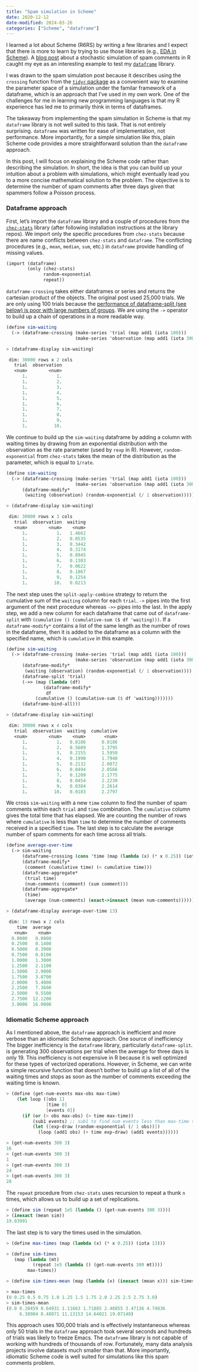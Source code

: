 ```yaml
---
title: "Spam simulation in Scheme"
date: 2020-12-12
date-modified: 2024-03-26
categories: ["Scheme", "dataframe"]
---
```


I learned a lot about Scheme (R6RS) by writing a few libraries and I expect that there is more to learn by trying to use those libraries (e.g., [EDA in Scheme](/eda-scheme/)). A [blog post](http://varianceexplained.org/r/spam-simulation/) about a stochastic simulation of spam comments in R caught my eye as an interesting example to test my [`dataframe`](https://github.com/hinkelman/dataframe/) library.

I was drawn to the spam simulation post because it describes using the `crossing` function from the [`tidyr` package](https://tidyr.tidyverse.org/) as a convenient way to examine the parameter space of a simulation under the familar framework of a dataframe, which is an approach that I've used in my own work. One of the challenges for me in learning new programming languages is that my R experience has led me to primarily think in terms of dataframes. 

The takeaway from implementing the spam simulation in Scheme is that my `dataframe` library is not well suited to this task. That is not entirely surprising. `dataframe` was written for ease of implementation, not performance. More importantly, for a simple simulation like this, plain Scheme code provides a more straightforward solution than the `dataframe` approach.

In this post, I will focus on explaining the Scheme code rather than describing the simulation. In short, the idea is that you can build up your intuition about a problem with simulations, which might eventually lead you to a more concise mathematical solution to the problem. The objective is to determine the number of spam comments after three days given that spammers follow a Poisson process. 

### Dataframe approach

First, let's import the `dataframe` library and a couple of procedures from the [`chez-stats`](https://github.com/hinkelman/chez-stats/) library (after following installation instructions at the library repos). We import only the specific procedures from `chez-stats` because there are name conflicts between `chez-stats` and `dataframe`. The conflicting procedures (e.g., `mean`, `median`, `sum`, etc.) in `dataframe` provide handling of missing values.

``` scheme
(import (dataframe)
        (only (chez-stats)
              random-exponential
              repeat))
```

`dataframe-crossing` takes either dataframes or series and returns the cartesian product of the objects. The original post used 25,000 trials. We are only using 100 trials because the [performance of dataframe-split (see below) is poor with large numbers of groups](https://github.com/hinkelman/dataframe/issues/5). We are using the `->` operator to build up a chain of operations in a more readable way.

``` scheme
(define sim-waiting
  (-> (dataframe-crossing (make-series 'trial (map add1 (iota 100)))
                          (make-series 'observation (map add1 (iota 300))))))

> (dataframe-display sim-waiting)

 dim: 30000 rows x 2 cols
   trial  observation 
   <num>        <num> 
      1.           1. 
      1.           2. 
      1.           3. 
      1.           4. 
      1.           5. 
      1.           6. 
      1.           7. 
      1.           8. 
      1.           9. 
      1.          10. 
```

We continue to build up the `sim-waiting` dataframe by adding a column with waiting times by drawing from an exponential distribution with the observation as the rate parameter (used by `rexp` in R). However, `random-exponential` from `chez-stats` takes the mean of the distribution as the parameter, which is equal to `1/rate`.  

``` scheme
(define sim-waiting
  (-> (dataframe-crossing (make-series 'trial (map add1 (iota 100)))
                          (make-series 'observation (map add1 (iota 300))))
      (dataframe-modify*
       (waiting (observation) (random-exponential (/ 1 observation))))))

> (dataframe-display sim-waiting)

 dim: 30000 rows x 3 cols
   trial  observation  waiting 
   <num>        <num>    <num> 
      1.           1.   1.4662 
      1.           2.   0.0535 
      1.           3.   0.3442 
      1.           4.   0.3174 
      1.           5.   0.8945 
      1.           6.   0.1303 
      1.           7.   0.0622 
      1.           8.   0.1867 
      1.           9.   0.1254 
      1.          10.   0.0213 
```

The next step uses the `split-apply-combine` strategy to return the cumulative sum of the `waiting` column for each `trial`. `->` pipes into the first argument of the next procedure whereas `->>` pipes into the last. In the apply step, we add a new column for each dataframe that came out of `dataframe-split` with `(cumulative () (cumulative-sum ($ df 'waiting)))`. If a `dataframe-modify*` contains a list of the same length as the number of rows in the dataframe, then it is added to the dataframe as a column with the specified name, which is `cumulative` in this example.

``` scheme
(define sim-waiting
  (-> (dataframe-crossing (make-series 'trial (map add1 (iota 100)))
                          (make-series 'observation (map add1 (iota 300))))
      (dataframe-modify*
       (waiting (observation) (random-exponential (/ 1 observation))))
      (dataframe-split 'trial)
      (->> (map (lambda (df)
	          (dataframe-modify*
	           df
		   (cumulative () (cumulative-sum ($ df 'waiting)))))))
      (dataframe-bind-all)))

> (dataframe-display sim-waiting)

 dim: 30000 rows x 4 cols
   trial  observation  waiting  cumulative 
   <num>        <num>    <num>       <num> 
      1.           1.   0.8186      0.8186 
      1.           2.   0.5609      1.3795 
      1.           3.   0.2155      1.5950 
      1.           4.   0.1990      1.7940 
      1.           5.   0.2132      2.0072 
      1.           6.   0.0494      2.0566 
      1.           7.   0.1209      2.1775 
      1.           8.   0.0454      2.2230 
      1.           9.   0.0384      2.2614 
      1.          10.   0.0183      2.2797 
```

We cross `sim-waiting` with a new `time` column to find the number of spam comments within each `trial` and `time` combination. The `cumulative` column gives the total time that has elapsed. We are counting the number of rows where `cumulative` is less than `time` to determine the number of comments received in a specified `time`. The last step is to calculate the average number of spam comments for each time across all trials.

``` scheme
(define average-over-time
  (-> sim-waiting
      (dataframe-crossing (cons 'time (map (lambda (x) (* x 0.25)) (iota 13))))
      (dataframe-modify*
       (comment (cumulative time) (< cumulative time)))
      (dataframe-aggregate*
       (trial time)
       (num-comments (comment) (sum comment)))
      (dataframe-aggregate*
       (time)
       (average (num-comments) (exact->inexact (mean num-comments))))))

> (dataframe-display average-over-time 13)

 dim: 13 rows x 2 cols
    time  average 
   <num>    <num> 
  0.0000   0.0000 
  0.2500   0.1400 
  0.5000   0.3900 
  0.7500   0.8100 
  1.0000   1.3000 
  1.2500   2.1100 
  1.5000   2.9000 
  1.7500   3.8700 
  2.0000   5.4000 
  2.2500   7.3600 
  2.5000   9.5500 
  2.7500  12.1200 
  3.0000  16.0000 
```

### Idiomatic Scheme approach

As I mentioned above, the `dataframe` approach is inefficient and more verbose than an idiomatic Scheme approach. One source of inefficiency [The bigger inefficiency is the `dataframe` library, particularly `dataframe-split`.]{.aside} is generating 300 observations per trial when the average for three days is only 19. This inefficiency is not expensive in R because it is well optimized for these types of vectorized operations. However, in Scheme, we can write a simple recursive function that doesn't bother to build up a list of all of the waiting times and stops as soon as the number of comments exceeding the waiting time is known.

``` scheme
> (define (get-num-events max-obs max-time)
    (let loop ([obs 1]
               [time 0]
               [events 0])
      (if (or (> obs max-obs) (> time max-time))
          (sub1 events) ;; sub1 to find num events less than max-time threshold
          (let ([exp-draw (random-exponential (/ 1 obs))])
            (loop (add1 obs) (+ time exp-draw) (add1 events))))))

> (get-num-events 300 3)
16
> (get-num-events 300 3)
1
> (get-num-events 300 3)
24
> (get-num-events 300 3)
28
```

The `repeat` procedure from `chez-stats` uses recursion to repeat a thunk `n` times, which allows us to build up a set of replications. 

``` scheme
> (define sim (repeat 1e5 (lambda () (get-num-events 300 3))))
> (inexact (mean sim))
19.03991
```

The last step is to vary the times used in the simulation.

``` scheme
> (define max-times (map (lambda (x) (* x 0.25)) (iota 13)))

> (define sim-times
   (map (lambda (mt)
          (repeat 1e5 (lambda () (get-num-events 300 mt))))
        max-times))

> (define sim-times-mean (map (lambda (x) (inexact (mean x))) sim-times))

> max-times
(0 0.25 0.5 0.75 1.0 1.25 1.5 1.75 2.0 2.25 2.5 2.75 3.0)
> sim-times-mean
(0.0 0.28459 0.64931 1.11663 1.71885 2.48855 3.47136 4.74836
     6.38984 8.48071 11.13153 14.64021 19.07148)
```

This approach uses 100,000 trials and is effectively instantaneous whereas only 50 trials in the `dataframe` approach took several seconds and hundreds of trials was likely to freeze Emacs. The `dataframe` library is not capable of working with hundreds of thousands of row. Fortunately, many data analysis projects involve datasets much smaller than that. More importantly, idiomatic Scheme code is well suited for simulations like this spam comments problem.
